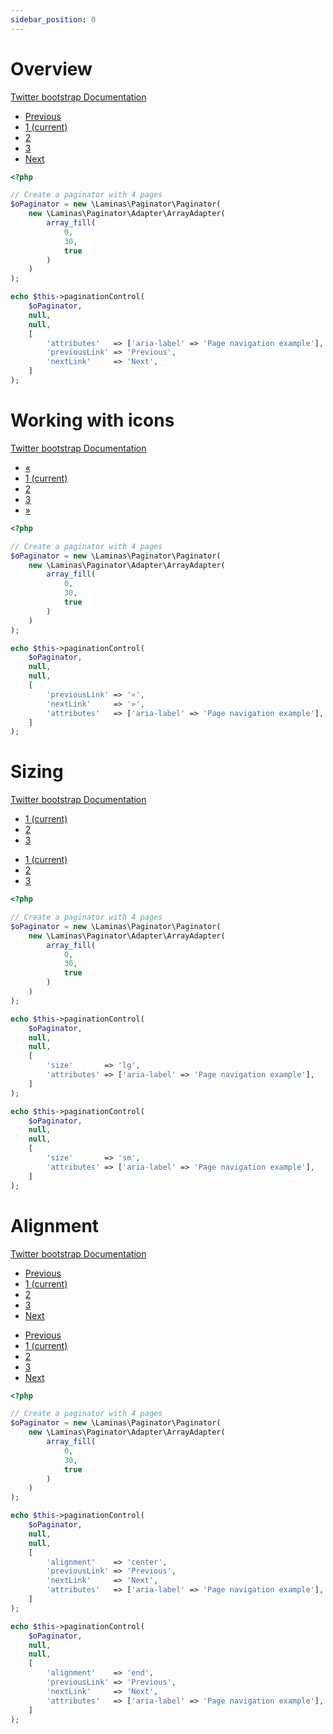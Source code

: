 ```yaml
---
sidebar_position: 0
---
```



# Overview

[Twitter bootstrap Documentation](https://getbootstrap.com/docs/4.5/components/pagination/#overview)

<Tabs>
<TabItem value="result" label="Result" default><HtmlCode bootstrapVersion="4.5"><nav aria-label="Page navigation example">
    <ul class="pagination">
        <li class="disabled page-item"><a class="page-link" href="#" tabindex="-1">Previous</a></li>
        <li class="active page-item"><a class="page-link" href="#">1 <span class="sr-only">(current)</span></a></li>
        <li class="page-item"><a class="page-link" href="/test-route/2">2</a></li>
        <li class="page-item"><a class="page-link" href="/test-route/3">3</a></li>
        <li class="page-item"><a class="page-link" href="/test-route/2">Next</a></li>
    </ul>
</nav></HtmlCode></TabItem>
<TabItem value="source" label="Source">

```php
<?php

// Create a paginator with 4 pages
$oPaginator = new \Laminas\Paginator\Paginator(
    new \Laminas\Paginator\Adapter\ArrayAdapter(
        array_fill(
            0,
            30,
            true
        )
    )
);

echo $this->paginationControl(
    $oPaginator,
    null,
    null,
    [
        'attributes'   => ['aria-label' => 'Page navigation example'],
        'previousLink' => 'Previous',
        'nextLink'     => 'Next',
    ]
);

```

</TabItem>
</Tabs>

# Working with icons

[Twitter bootstrap Documentation](https://getbootstrap.com/docs/4.5/components/pagination/#working-with-icons)

<Tabs>
<TabItem value="result" label="Result" default><HtmlCode bootstrapVersion="4.5"><nav aria-label="Page navigation example">
    <ul class="pagination">
        <li class="disabled page-item"><a class="page-link" href="#" tabindex="-1">«</a></li>
        <li class="active page-item"><a class="page-link" href="#">1 <span class="sr-only">(current)</span></a></li>
        <li class="page-item"><a class="page-link" href="/test-route/2">2</a></li>
        <li class="page-item"><a class="page-link" href="/test-route/3">3</a></li>
        <li class="page-item"><a class="page-link" href="/test-route/2">»</a></li>
    </ul>
</nav></HtmlCode></TabItem>
<TabItem value="source" label="Source">

```php
<?php

// Create a paginator with 4 pages
$oPaginator = new \Laminas\Paginator\Paginator(
    new \Laminas\Paginator\Adapter\ArrayAdapter(
        array_fill(
            0,
            30,
            true
        )
    )
);

echo $this->paginationControl(
    $oPaginator,
    null,
    null,
    [
        'previousLink' => '«',
        'nextLink'     => '»',
        'attributes'   => ['aria-label' => 'Page navigation example'],
    ]
);

```

</TabItem>
</Tabs>

# Sizing

[Twitter bootstrap Documentation](https://getbootstrap.com/docs/4.5/components/pagination/#sizing)

<Tabs>
<TabItem value="result" label="Result" default><HtmlCode bootstrapVersion="4.5"><nav aria-label="Page navigation example">
    <ul class="pagination pagination-lg">
        <li class="active page-item"><a class="page-link" href="#">1 <span class="sr-only">(current)</span></a></li>
        <li class="page-item"><a class="page-link" href="/test-route/2">2</a></li>
        <li class="page-item"><a class="page-link" href="/test-route/3">3</a></li>
    </ul>
</nav>
<nav aria-label="Page navigation example">
    <ul class="pagination pagination-sm">
        <li class="active page-item"><a class="page-link" href="#">1 <span class="sr-only">(current)</span></a></li>
        <li class="page-item"><a class="page-link" href="/test-route/2">2</a></li>
        <li class="page-item"><a class="page-link" href="/test-route/3">3</a></li>
    </ul>
</nav></HtmlCode></TabItem>
<TabItem value="source" label="Source">

```php
<?php

// Create a paginator with 4 pages
$oPaginator = new \Laminas\Paginator\Paginator(
    new \Laminas\Paginator\Adapter\ArrayAdapter(
        array_fill(
            0,
            30,
            true
        )
    )
);

echo $this->paginationControl(
    $oPaginator,
    null,
    null,
    [
        'size'       => 'lg',
        'attributes' => ['aria-label' => 'Page navigation example'],
    ]
);

echo $this->paginationControl(
    $oPaginator,
    null,
    null,
    [
        'size'       => 'sm',
        'attributes' => ['aria-label' => 'Page navigation example'],
    ]
);

```

</TabItem>
</Tabs>

# Alignment

[Twitter bootstrap Documentation](https://getbootstrap.com/docs/4.5/components/pagination/#alignment)

<Tabs>
<TabItem value="result" label="Result" default><HtmlCode bootstrapVersion="4.5"><nav aria-label="Page navigation example">
    <ul class="justify-content-center pagination">
        <li class="disabled page-item"><a class="page-link" href="#" tabindex="-1">Previous</a></li>
        <li class="active page-item"><a class="page-link" href="#">1 <span class="sr-only">(current)</span></a></li>
        <li class="page-item"><a class="page-link" href="/test-route/2">2</a></li>
        <li class="page-item"><a class="page-link" href="/test-route/3">3</a></li>
        <li class="page-item"><a class="page-link" href="/test-route/2">Next</a></li>
    </ul>
</nav>
<nav aria-label="Page navigation example">
    <ul class="justify-content-end pagination">
        <li class="disabled page-item"><a class="page-link" href="#" tabindex="-1">Previous</a></li>
        <li class="active page-item"><a class="page-link" href="#">1 <span class="sr-only">(current)</span></a></li>
        <li class="page-item"><a class="page-link" href="/test-route/2">2</a></li>
        <li class="page-item"><a class="page-link" href="/test-route/3">3</a></li>
        <li class="page-item"><a class="page-link" href="/test-route/2">Next</a></li>
    </ul>
</nav></HtmlCode></TabItem>
<TabItem value="source" label="Source">

```php
<?php

// Create a paginator with 4 pages
$oPaginator = new \Laminas\Paginator\Paginator(
    new \Laminas\Paginator\Adapter\ArrayAdapter(
        array_fill(
            0,
            30,
            true
        )
    )
);

echo $this->paginationControl(
    $oPaginator,
    null,
    null,
    [
        'alignment'    => 'center',
        'previousLink' => 'Previous',
        'nextLink'     => 'Next',
        'attributes'   => ['aria-label' => 'Page navigation example'],
    ]
);

echo $this->paginationControl(
    $oPaginator,
    null,
    null,
    [
        'alignment'    => 'end',
        'previousLink' => 'Previous',
        'nextLink'     => 'Next',
        'attributes'   => ['aria-label' => 'Page navigation example'],
    ]
);

```

</TabItem>
</Tabs>
